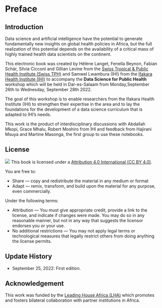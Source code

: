 # Preface {.unnumbered}

## Introduction

Data science and artificial intelligence have the potential to generate fundamentally new insights on global health policies in Africa, but the full realization of this potential depends on the availability of a critical mass of highly trained health data scientists on the continent.

This electronic book was created by Hélène Langet, Fenella Beynon, Fabian Schär, Silvia Cicconi and Gillian Levine from the [Swiss Tropical & Public Health Institute (Swiss TPH)](https://www.swisstph.ch) and Samwel Lwambura (IHI) from the [Ifakara Health Institute (IHI)](https://ihi.or.tz/) to accompany the **Data Science for Public Health** workshop which will be held in Dar-es-Salaam from Monday,September 26th to Wednesday, September 28th 2022. 

The goal of this workshop is to enable researchers from the Ifakara Health Institute (IHI) to strengthen their expertise in the area and to lay the foundations for the development of a data science curriculum that is adapted to IHI's needs.

This work is the product of interdisciplinary discussions with Abdallah Mkopi, Grace Mhalu, Robert Moshiro from IHI and feedback from Hajirani Msuya and Martine Masonga, the first group to use these notebooks.

## License

![](https://i.creativecommons.org/l/by/4.0/88x31.png) This book is licensed under a [Attribution 4.0 International (CC BY 4.0)](https://creativecommons.org/licenses/by/4.0/).

You are free to:

-   Share --- copy and redistribute the material in any medium or format
-   Adapt --- remix, transform, and build upon the material for any purpose, even commercially.

Under the following terms:

-   Attribution --- You must give appropriate credit, provide a link to the license, and indicate if changes were made. You may do so in any reasonable manner, but not in any way that suggests the licensor endorses you or your use.
-   No additional restrictions --- You may not apply legal terms or technological measures that legally restrict others from doing anything the license permits.


## Update History

* September 25, 2022: First edition.

## Acknowledgement

This work was funded by the [Leading House Africa (LHA)](https://www.swisstph.ch/en/research/leading-house-africa/) which promotes and fosters bilateral collaboration with partner institutions in Africa.